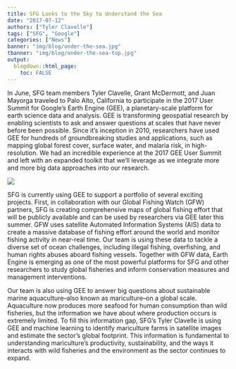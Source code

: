 ```yaml
---
title: SFG Looks to the Sky to Understand the Sea
date: "2017-07-12"
authors: ["Tyler Clavelle"]
tags: ["SFG", "Google"]
categories: ["News"]
banner: "img/blog/under-the-sea.jpg"
tbanner: "img/blog/under-the-sea-top.jpg"
output: 
  blogdown::html_page:
    toc: FALSE
---
```


In June, SFG team members Tyler Clavelle, Grant McDermott, and Juan Mayorga traveled to Palo Alto, California to participate in the 2017 User Summit for Google’s Earth Engine (GEE), a planetary-scale platform for earth science data and analysis. GEE is transforming geospatial research by enabling scientists to ask and answer questions at scales that have never before been possible. Since it’s inception in 2010, researchers have used GEE for hundreds of groundbreaking studies and applications, such as mapping global forest cover, surface water, and malaria risk, in high-resolution. We had an incredible experience at the 2017 GEE User Summit and left with an expanded toolkit that we'll leverage as we integrate more and more big data approaches into our research.

<div id="post-picture"> 
![](under-the-sea.jpg)
</div>

SFG is currently using GEE to support a portfolio of several exciting projects. First, in collaboration with our Global Fishing Watch (GFW) partners, SFG is creating comprehensive maps of global fishing effort that will be publicly available and can be used by researchers via GEE later this summer. GFW uses satellite Automated Information Systems (AIS) data to create a massive database of fishing effort around the world and monitor fishing activity in near-real time. Our team is using these data to tackle a diverse set of ocean challenges, including illegal fishing, overfishing, and human rights abuses aboard fishing vessels. Together with GFW data, Earth Engine is emerging as one of the most powerful platforms for SFG and other researchers to study global fisheries and inform conservation measures and management interventions.

Our team is also using GEE to answer big questions about sustainable marine aquaculture--also known as mariculture--on a global scale. Aquaculture now produces more seafood for human consumption than wild fisheries, but the information we have about where production occurs is extremely limited. To fill this information gap, SFG’s Tyler Clavelle is using GEE and machine learning to identify mariculture farms in satellite images and estimate the sector’s global footprint. This information is fundamental to understanding mariculture’s productivity, sustainability, and the ways it interacts with wild fisheries and the environment as the sector continues to expand.

